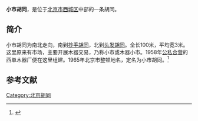 '''小市胡同'''，是位于[[北京市|北京市]][[西城区|西城区]]中部的一条胡同。

==简介==
小市胡同为南北走向，南到[[抄手胡同|抄手胡同]]，北到[[头发胡同|头发胡同]]。全长100米，平均宽3米。这里原来有市场，主要开展木器交易，乃称小市或木器小市。1958年[[公私合营|公私合营]]的西单木器厂便在这里组建。1965年北京市整顿地名，定名为小市胡同。<ref>{{Cite web |url=http://www.bjdclib.com/subdb/laneculture/lane/200907/t20090702_3958.html |title=小市胡同，东华流韵，2009-07-02 |access-date=2015-03-08 |archive-date=2016-03-04 |archive-url=https://web.archive.org/web/20160304201711/http://www.bjdclib.com/subdb/laneculture/lane/200907/t20090702_3958.html |dead-url=no }}</ref>

==参考文献==
{{reflist}}

[[Category:北京胡同|Category:北京胡同]]